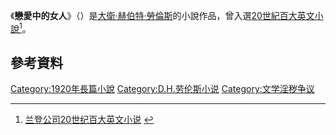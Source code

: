 {{Infobox book | 
| name          = 戀愛中的女人
| image         = 
| caption       = 
| author        = [[大衛·赫伯特·勞倫斯|大衛·赫伯特·勞倫斯]]
| illustrator   =
| cover_artist  =
| language      = 英語
| series        =
| genre         =
| publisher     = 
| pub_date      = 1920
| media_type    = 
| pages         = 
| preceded_by   = 《[[虹_(小說)|虹]]》
| followed_by   = 《[[迷失的少女|迷失的少女]]》
}}
《'''戀愛中的女人'''》（{{lang-en|''Women in Love''}}）是[[大衛·赫伯特·勞倫斯|大衛·赫伯特·勞倫斯]]的小說作品，曾入選[[20世紀百大英文小說|20世紀百大英文小說]]<ref>[http://www.randomhouse.com/modernlibrary/100bestnovels.html 兰登公司20世纪百大英文小说] {{webarchive|url=https://web.archive.org/web/20100207224252/http://www.randomhouse.com/modernlibrary/100bestnovels.html |date=2010-02-07 }}</ref>。

==參考資料==
{{reflist}}


{{Authority control}}
[[Category:1920年長篇小說|Category:1920年長篇小說]]
[[Category:D.H.劳伦斯小说|Category:D.H.劳伦斯小说]]
[[Category:文学淫秽争议|Category:文学淫秽争议]]